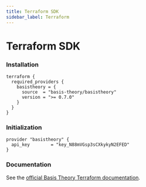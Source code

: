 ```yaml
---
title: Terraform SDK
sidebar_label: Terraform
---
```



# Terraform SDK

<GithubCard
  title="Terraform SDK"
  icon="terraform"
  organization="basis-theory"
  repository="terraform-provider-basistheory"
/>

### Installation

```hcl title="main.tf" showLineNumbers
terraform {
  required_providers {
    basistheory = {
      source  = "basis-theory/basistheory"
      version = ">= 0.7.0"
    }
  }
}
```

### Initialization

```hcl title="main.tf" showLineNumbers
provider "basistheory" {
  api_key        = "key_N88mVGsp3sCXkykyN2EFED"
}
```

### Documentation

See the [official Basis Theory Terraform documentation](https://registry.terraform.io/providers/Basis-Theory/basistheory/latest/docs).
